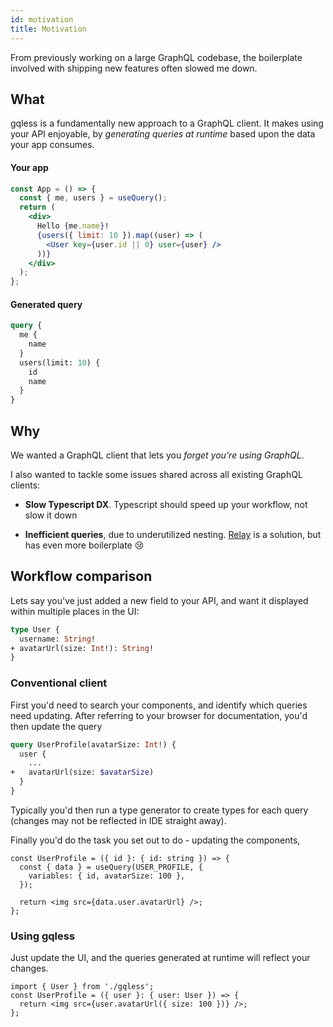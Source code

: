 ```yaml
---
id: motivation
title: Motivation
---
```


From previously working on a large GraphQL codebase, the boilerplate involved with shipping new features often slowed me down.

## What

gqless is a fundamentally new approach to a GraphQL client. It makes using your API enjoyable, by _generating queries at runtime_ based upon the data your app consumes.

#### Your app

```jsx
const App = () => {
  const { me, users } = useQuery();
  return (
    <div>
      Hello {me.name}!
      {users({ limit: 10 }).map((user) => (
        <User key={user.id || 0} user={user} />
      ))}
    </div>
  );
};
```

#### Generated query

```graphql
query {
  me {
    name
  }
  users(limit: 10) {
    id
    name
  }
}
```

## Why

We wanted a GraphQL client that lets you _forget you're using GraphQL_.

I also wanted to tackle some issues shared across all existing GraphQL clients:

- **Slow Typescript DX**. Typescript should speed up your workflow, not slow it down

- **Inefficient queries**, due to underutilized nesting. [Relay](https://relay.dev) is a solution, but has even more boilerplate 😢

## Workflow comparison

Lets say you've just added a new field to your API, and want it displayed within multiple places in the UI:

```graphql
type User {
  username: String!
+ avatarUrl(size: Int!): String!
}
```

### Conventional client

First you'd need to search your components, and identify which queries need updating. After referring to your browser for documentation, you'd then update the query

```graphql
query UserProfile(avatarSize: Int!) {
  user {
    ...
+   avatarUrl(size: $avatarSize)
  }
}
```

Typically you'd then run a type generator to create types for each query (changes may not be reflected in IDE straight away).

Finally you'd do the task you set out to do - updating the components,

```tsx
const UserProfile = ({ id }: { id: string }) => {
  const { data } = useQuery(USER_PROFILE, {
    variables: { id, avatarSize: 100 },
  });

  return <img src={data.user.avatarUrl} />;
};
```

### Using gqless

Just update the UI, and the queries generated at runtime will reflect your changes.

```tsx
import { User } from './gqless';
const UserProfile = ({ user }: { user: User }) => {
  return <img src={user.avatarUrl({ size: 100 })} />;
};
```
